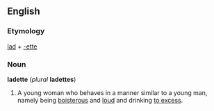 ==English==
===Etymology===
[[lad]] + [[-ette]]

===Noun===
'''ladette''' (''plural'' '''ladettes''')

#A young woman who behaves in a manner similar to a young man, namely being [[boisterous]] and [[loud]] and drinking [[to excess]].